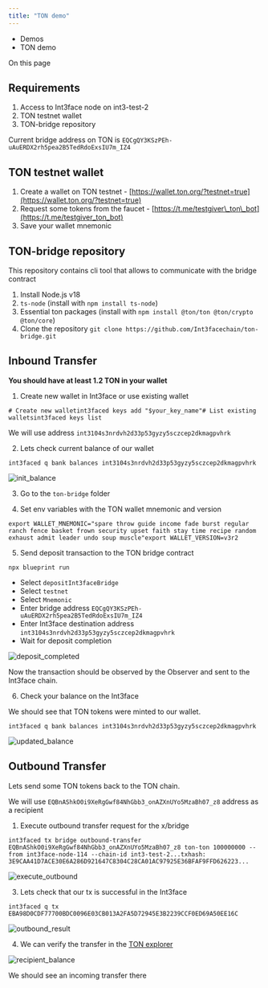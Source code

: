 ```yaml
---
title: "TON demo"
---
```


* Demos
* TON demo

On this page

## Requirements[​](#requirements "Direct link to Requirements")

1. Access to Int3face node on int3-test-2
2. TON testnet wallet
3. TON-bridge repository

Current bridge address on TON is `EQCgQY3KSzPEh-uAuERDX2rh5pea2B5TedRdoExsIU7m_IZ4`

## TON testnet wallet[​](#ton-testnet-wallet "Direct link to TON testnet wallet")

1. Create a wallet on TON testnet - [https://wallet.ton.org/?testnet=true](https://wallet.ton.org/?testnet=true)
2. Request some tokens from the faucet - [https://t.me/testgiver\_ton\_bot](https://t.me/testgiver_ton_bot)
3. Save your wallet mnemonic

## TON-bridge repository[​](#ton-bridge-repository "Direct link to TON-bridge repository")

This repository contains cli tool that allows to communicate with the bridge contract

1. Install Node.js v18
2. `ts-node` (install with `npm install ts-node`)
3. Essential ton packages (install with `npm install @ton/ton @ton/crypto @ton/core`)
4. Clone the repository `git clone https://github.com/Int3facechain/ton-bridge.git`

## Inbound Transfer[​](#inbound-transfer "Direct link to Inbound Transfer")

**You should have at least 1.2 TON in your wallet**

1. Create new wallet in Int3face or use existing wallet

```
# Create new walletint3faced keys add "$your_key_name"# List existing walletsint3faced keys list
```

We will use address `int3104s3nrdvh2d33p53gyzy5sczcep2dkmagpvhrk`

2. Lets check current balance of our wallet

```
int3faced q bank balances int3104s3nrdvh2d33p53gyzy5sczcep2dkmagpvhrk
```

![init\_balance](/docs/assets/images/testnet_init_balance-05cee720985c20312f3392baa31c84a5.png)

3. Go to the `ton-bridge` folder

4. Set env variables with the TON wallet mnemonic and version

```
export WALLET_MNEMONIC="spare throw guide income fade burst regular ranch fence basket frown security upset faith stay time recipe random exhaust admit leader undo soup muscle"export WALLET_VERSION=v3r2
```

5. Send deposit transaction to the TON bridge contract

```
npx blueprint run
```

* Select `depositInt3faceBridge`
* Select `testnet`
* Select `Mnemonic`
* Enter bridge address `EQCgQY3KSzPEh-uAuERDX2rh5pea2B5TedRdoExsIU7m_IZ4`
* Enter Int3face destination address `int3104s3nrdvh2d33p53gyzy5sczcep2dkmagpvhrk`
* Wait for deposit completion

![deposit\_completed](/docs/assets/images/testnet_deposit_completed-2ecf396f978d4bc4fec723f25ba80825.png)

Now the transaction should be observed by the Observer and sent to the Int3face chain.

6. Check your balance on the Int3face

We should see that TON tokens were minted to our wallet.

```
int3faced q bank balances int3104s3nrdvh2d33p53gyzy5sczcep2dkmagpvhrk
```

![updated\_balance](/docs/assets/images/testnet_updated_balance-15050c634873ce401d660289dfe0123a.png)

## Outbound Transfer[​](#outbound-transfer "Direct link to Outbound Transfer")

Lets send some TON tokens back to the TON chain.

We will use `EQBnAShkO0i9XeRgGwf84NhGbb3_onAZXnUYo5MzaBh07_z8` address as a recipient

1. Execute outbound transfer request for the x/bridge

```
int3faced tx bridge outbound-transfer EQBnAShkO0i9XeRgGwf84NhGbb3_onAZXnUYo5MzaBh07_z8 ton-ton 100000000 --from int3face-node-114 --chain-id int3-test-2...txhash: 3E9CAA41D7ACE30E6A286D921647C8304C28CA01AC97925E36BFAF9FFD626223...
```

![execute\_outbound](/docs/assets/images/testnet_execute_outbound-019949583c4e0fbc2e65aab43d24707b.png)

3. Lets check that our tx is successful in the Int3face

```
int3faced q tx EBA98D0CDF77700BDC0096E03CB013A2FA5D72945E3B2239CCF0ED69A50EE16C
```

![outbound\_result](/docs/assets/images/testnet_outbound_result-db7b379bd1fab67830d586e098a5bcf5.png)

4. We can verify the transfer in the [TON explorer](https://testnet.tonviewer.com/kQBnAShkO0i9XeRgGwf84NhGbb3_onAZXnUYo5MzaBh070d2)

![recipient\_balance](/docs/assets/images/testnet_recipient_balance-b9a57b516524ecfc2f51b37ded9e4eec.png)

We should see an incoming transfer there
